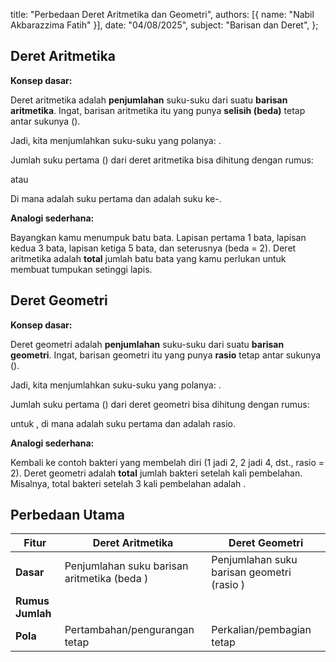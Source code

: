   title: "Perbedaan Deret Aritmetika dan Geometri",
  authors: [{ name: "Nabil Akbarazzima Fatih" }],
  date: "04/08/2025",
  subject: "Barisan dan Deret",
};

## Deret Aritmetika

**Konsep dasar:**

Deret aritmetika adalah **penjumlahan** suku-suku dari suatu **barisan aritmetika**. Ingat, barisan aritmetika itu yang punya **selisih (beda)** tetap antar sukunya (<InlineMath math="b" />).

Jadi, kita menjumlahkan suku-suku yang polanya: <InlineMath math="a, a+b, a+2b, a+3b, \dots" />.

Jumlah <InlineMath math="n" /> suku pertama (<InlineMath math="S_n" />) dari deret aritmetika bisa dihitung dengan rumus:

<BlockMath math="S_n = \frac{n}{2}(2a + (n-1)b)" />

atau

<BlockMath math="S_n = \frac{n}{2}(a + U_n)" />

Di mana <InlineMath math="a" /> adalah suku pertama dan <InlineMath math="U_n" /> adalah suku ke-<InlineMath math="n" />.

**Analogi sederhana:**

Bayangkan kamu menumpuk batu bata. Lapisan pertama 1 bata, lapisan kedua 3 bata, lapisan ketiga 5 bata, dan seterusnya (beda = 2). Deret aritmetika adalah **total** jumlah batu bata yang kamu perlukan untuk membuat tumpukan setinggi <InlineMath math="n" /> lapis.

## Deret Geometri

**Konsep dasar:**

Deret geometri adalah **penjumlahan** suku-suku dari suatu **barisan geometri**. Ingat, barisan geometri itu yang punya **rasio** tetap antar sukunya (<InlineMath math="r" />).

Jadi, kita menjumlahkan suku-suku yang polanya: <InlineMath math="a, ar, ar^2, ar^3, \dots" />.

Jumlah <InlineMath math="n" /> suku pertama (<InlineMath math="S_n" />) dari deret geometri bisa dihitung dengan rumus:

<BlockMath math="S_n = \frac{a(r^n - 1)}{r-1}" />

untuk <InlineMath math="r \neq 1" />, di mana <InlineMath math="a" /> adalah suku pertama dan <InlineMath math="r" /> adalah rasio.

**Analogi sederhana:**

Kembali ke contoh bakteri yang membelah diri (1 jadi 2, 2 jadi 4, dst., rasio = 2). Deret geometri adalah **total** jumlah bakteri setelah <InlineMath math="n" /> kali pembelahan. Misalnya, total bakteri setelah 3 kali pembelahan adalah <InlineMath math="1 + 2 + 4 = 7" />.

## Perbedaan Utama

| Fitur                                      | Deret Aritmetika                                                   | Deret Geometri                                                    |
| ------------------------------------------ | ------------------------------------------------------------------ | ----------------------------------------------------------------- |
| **Dasar**                                  | Penjumlahan suku barisan aritmetika (beda <InlineMath math="b" />) | Penjumlahan suku barisan geometri (rasio <InlineMath math="r" />) |
| **Rumus Jumlah <InlineMath math="S_n" />** | <InlineMath math="\frac{n}{2}(2a + (n-1)b)" />                     | <InlineMath math="\frac{a(r^n - 1)}{r-1}" />                      |
| **Pola**                                   | Pertambahan/pengurangan tetap                                      | Perkalian/pembagian tetap                                         |
